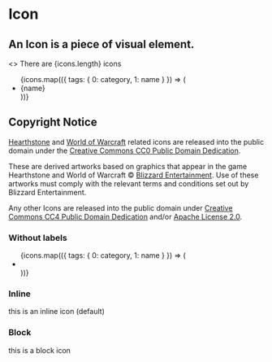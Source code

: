 

<Meta title="Design System|Icon" component={Icon} />

# Icon

## An Icon is a piece of visual element.

<Preview>
  <Story name="default">
    <>
      There are {icons.length} icons
      <ul className="docs__icons--list">
        {icons.map(({ tags: { 0: category, 1: name } }) => (
          <li className="docs__icons--item" key={`${category}_${name}`}>
            <Icon name={name} aria-hidden />
            <div className="docs__icons--meta">{name}</div>
          </li>
        ))}
      </ul>
    </>
  </Story>
</Preview>

<Props of={Icon} />

## Copyright Notice

[Hearthstone](https://playhearthstone.com/en-us/) and [World of Warcraft](https://worldofwarcraft.com/en-gb/) related icons are released into the public domain under the [Creative Commons CC0 Public Domain Dedication](https://creativecommons.org/publicdomain/zero/1.0/deed.en).

These are derived artworks based on graphics that appear in the game Hearthstone and World of Warcraft © [Blizzard Entertainment](https://www.blizzard.com/en-gb/).
Use of these artworks must comply with the relevant terms and conditions set out by Blizzard Entertainment.

Any other Icons are released into the public domain under [Creative Commons CC4 Public Domain Dedication](https://creativecommons.org/licenses/by/4.0/) and/or [Apache License 2.0](https://www.apache.org/licenses/LICENSE-2.0).

### Without labels

<Preview>
  <Story name="without labels">
    <ul className="docs__icons--list">
      {icons.map(({ tags: { 0: category, 1: name } }) => (
        <li className="docs__icons--item" key={`${category}_${name}`}>
          <Icon name={name} aria-hidden />
        </li>
      ))}
    </ul>
  </Story>
</Preview>

### Inline

<Preview>
  <Story name="inline">
    <p>
      this is an inline <Icon name="github" aria-label="github logo" /> icon
      (default)
    </p>
  </Story>
</Preview>

### Block

<Preview>
  <Story name="block">
    <p>
      this is a block <Icon name="github" aria-label="github logo" block /> icon
    </p>
  </Story>
</Preview>
